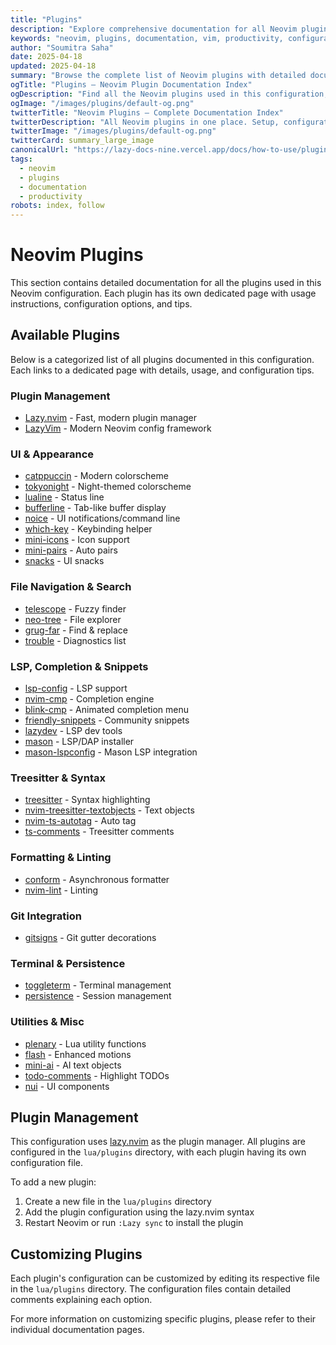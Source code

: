 ```yaml
---
title: "Plugins"
description: "Explore comprehensive documentation for all Neovim plugins in this configuration. Find guides, setup instructions, and best practices."
keywords: "neovim, plugins, documentation, vim, productivity, configuration"
author: "Soumitra Saha"
date: 2025-04-18
updated: 2025-04-18
summary: "Browse the complete list of Neovim plugins with detailed documentation, setup guides, and productivity tips."
ogTitle: "Plugins – Neovim Plugin Documentation Index"
ogDescription: "Find all the Neovim plugins used in this configuration, with guides and expert usage tips."
ogImage: "/images/plugins/default-og.png"
twitterTitle: "Neovim Plugins – Complete Documentation Index"
twitterDescription: "All Neovim plugins in one place. Setup, configuration, and best practices."
twitterImage: "/images/plugins/default-og.png"
twitterCard: summary_large_image
canonicalUrl: "https://lazy-docs-nine.vercel.app/docs/how-to-use/plugins"
tags:
  - neovim
  - plugins
  - documentation
  - productivity
robots: index, follow
---
```


# Neovim Plugins

This section contains detailed documentation for all the plugins used in this Neovim configuration. Each plugin has its own dedicated page with usage instructions, configuration options, and tips.

## Available Plugins

Below is a categorized list of all plugins documented in this configuration. Each links to a dedicated page with details, usage, and configuration tips.

### Plugin Management

- [Lazy.nvim](/how-to-use/plugins/lazy) - Fast, modern plugin manager
- [LazyVim](/how-to-use/plugins/LazyVim) - Modern Neovim config framework

### UI & Appearance

- [catppuccin](/how-to-use/plugins/catppuccin) - Modern colorscheme
- [tokyonight](/how-to-use/plugins/tokyonight) - Night-themed colorscheme
- [lualine](/how-to-use/plugins/lualine) - Status line
- [bufferline](/how-to-use/plugins/bufferline) - Tab-like buffer display
- [noice](/how-to-use/plugins/noice) - UI notifications/command line
- [which-key](/how-to-use/plugins/which-key) - Keybinding helper
- [mini-icons](/how-to-use/plugins/mini-icons) - Icon support
- [mini-pairs](/how-to-use/plugins/mini-pairs) - Auto pairs
- [snacks](/how-to-use/plugins/snacks) - UI snacks

### File Navigation & Search

- [telescope](/how-to-use/plugins/telescope) - Fuzzy finder
- [neo-tree](/how-to-use/plugins/neo-tree) - File explorer
- [grug-far](/how-to-use/plugins/grug-far) - Find & replace
- [trouble](/how-to-use/plugins/trouble) - Diagnostics list

### LSP, Completion & Snippets

- [lsp-config](/how-to-use/plugins/lsp-config) - LSP support
- [nvim-cmp](/how-to-use/plugins/nvim-cmp) - Completion engine
- [blink-cmp](/how-to-use/plugins/blink-cmp) - Animated completion menu
- [friendly-snippets](/how-to-use/plugins/friendly-snippets) - Community snippets
- [lazydev](/how-to-use/plugins/lazydev) - LSP dev tools
- [mason](/how-to-use/plugins/mason) - LSP/DAP installer
- [mason-lspconfig](/how-to-use/plugins/mason-lspconfig) - Mason LSP integration

### Treesitter & Syntax

- [treesitter](/how-to-use/plugins/treesitter) - Syntax highlighting
- [nvim-treesitter-textobjects](/how-to-use/plugins/nvim-treesitter-textobjects) - Text objects
- [nvim-ts-autotag](/how-to-use/plugins/nvim-ts-autotag) - Auto tag
- [ts-comments](/how-to-use/plugins/ts-comments) - Treesitter comments

### Formatting & Linting

- [conform](/how-to-use/plugins/conform) - Asynchronous formatter
- [nvim-lint](/how-to-use/plugins/nvim-lint) - Linting

### Git Integration

- [gitsigns](/how-to-use/plugins/gitsigns) - Git gutter decorations

### Terminal & Persistence

- [toggleterm](/how-to-use/plugins/toggleterm) - Terminal management
- [persistence](/how-to-use/plugins/persistence) - Session management

### Utilities & Misc

- [plenary](/how-to-use/plugins/plenary) - Lua utility functions
- [flash](/how-to-use/plugins/flash) - Enhanced motions
- [mini-ai](/how-to-use/plugins/mini-ai) - AI text objects
- [todo-comments](/how-to-use/plugins/todo-comments) - Highlight TODOs
- [nui](/how-to-use/plugins/nui) - UI components

## Plugin Management

This configuration uses [lazy.nvim](https://github.com/folke/lazy.nvim) as the plugin manager. All plugins are configured in the `lua/plugins` directory, with each plugin having its own configuration file.

To add a new plugin:

1. Create a new file in the `lua/plugins` directory
2. Add the plugin configuration using the lazy.nvim syntax
3. Restart Neovim or run `:Lazy sync` to install the plugin

## Customizing Plugins

Each plugin's configuration can be customized by editing its respective file in the `lua/plugins` directory. The configuration files contain detailed comments explaining each option.

For more information on customizing specific plugins, please refer to their individual documentation pages.
